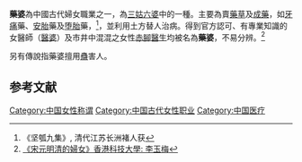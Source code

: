 '''藥婆'''為中國古代婦女職業之一，為[[三姑六婆|三姑六婆]]中的一種。主要為賣[[藥草|藥草]]及[[成藥|成藥]]，如[[牙痛|牙痛]]藥、[[安胎|安胎]]藥及[[堕胎|堕胎]]藥，<ref>《坚瓠九集》, 清代江苏长洲褚人获</ref>，並利用土方替人治病。得到官方認可、有專業知識的女醫師（[[醫婆|醫婆]]）及市井中混混之女性[[赤腳醫生|赤腳醫生]]均被名為'''藥婆'''，不易分辨。<ref>[http://www.edb.gov.hk/FileManager/TC/Content_6350/module6_3.pdf 《宋元明清的婦女》香港科技大學: 李玉梅]{{dead link|date=2018年4月 |bot=InternetArchiveBot |fix-attempted=yes }}</ref>

另有傳說指藥婆擅用[[蠱|蠱]]害人。

==参考文献==
<div class="references-small">
<references></references>
</div>
{{稱謂小作品}}
{{三姑六婆}}

[[Category:中国女性称谓|Category:中国女性称谓]]
[[Category:中国古代女性职业|Category:中国古代女性职业]]
[[Category:中国医疗|Category:中国医疗]]